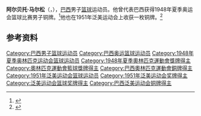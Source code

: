 {{NoteTA|G1=Sports}}
'''阿尔贝托·马尔松'''（{{lang-pt|Alberto Marson}}，{{bd|1925年|2月24日|2018年|4月25日}}），[[巴西|巴西]]男子[[篮球|篮球]]运动员。他曾代表巴西获得1948年夏季奥运会篮球比赛男子铜牌。<ref>{{Cite web|title=Alberto MARSON|url=https://www.olympic.org/alberto-marson|accessdate=2021-04-14|work=International Olympic Committee|archive-date=2021-01-10|archive-url=https://web.archive.org/web/20210110033458/https://www.olympic.org/alberto-marson|dead-url=no}}</ref>他也在1951年泛美运动会上收获一枚铜牌。<ref>{{cite web|url=https://www.olympedia.org/athletes/6614|title=Alberto Marson|work=Olympedia|accessdate=2021-04-15|archive-date=2021-01-10|archive-url=https://web.archive.org/web/20210110052700/https://www.olympedia.org/athletes/6614|dead-url=no}}</ref>

== 参考资料 ==
{{reflist}}

{{Authority control}}
{{DEFAULTSORT:Marson, Alberto}}
[[Category:巴西男子篮球运动员|Category:巴西男子篮球运动员]]
[[Category:巴西奥运篮球运动员|Category:巴西奥运篮球运动员]]
[[Category:1948年夏季奥林匹克运动会篮球运动员|Category:1948年夏季奥林匹克运动会篮球运动员]]
[[Category:1948年夏季奧林匹克運動會獎牌得主|Category:1948年夏季奧林匹克運動會獎牌得主]]
[[Category:奧林匹克運動會籃球獎牌得主|Category:奧林匹克運動會籃球獎牌得主]]
[[Category:巴西奧林匹克運動會銅牌得主|Category:巴西奧林匹克運動會銅牌得主]]
[[Category:1951年泛美运动会篮球运动员|Category:1951年泛美运动会篮球运动员]]
[[Category:1951年泛美运动会奖牌得主|Category:1951年泛美运动会奖牌得主]]
[[Category:泛美运动会篮球奖牌得主|Category:泛美运动会篮球奖牌得主]]
[[Category:巴西泛美运动会铜牌得主|Category:巴西泛美运动会铜牌得主]]